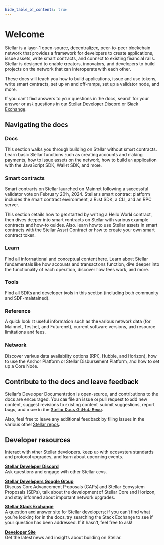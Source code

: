 ```yaml
---
hide_table_of_contents: true
---
```



# Welcome

Stellar is a layer-1 open-source, decentralized, peer-to-peer blockchain network that provides a framework for developers to create applications, issue assets, write smart contracts, and connect to existing financial rails. Stellar is designed to enable creators, innovators, and developers to build projects on the network that can interoperate with each other.

These docs will teach you how to build applications, issue and use tokens, write smart contracts, set up on and off-ramps, set up a validator node, and more.

If you can’t find answers to your questions in the docs, search for your answer or ask questions in our [Stellar Developer Discord](https://discord.gg/stellardev) or [Stack Exchange](https://stellar.stackexchange.com/).

<WayfindingBoxes />

## Navigating the docs

### Docs

This section walks you through building on Stellar without smart contracts. Learn basic Stellar functions such as creating accounts and making payments, how to issue assets on the network, how to build an application with the JavaScript SDK, Wallet SDK, and more. 

### Smart contracts

Smart contracts on Stellar launched on Mainnet following a successful validator vote on February 20th, 2024. Stellar's smart contract platform includes the smart contract environment, a Rust SDK, a CLI, and an RPC server. 

This section details how to get started by writing a Hello World contract, then dives deeper into smart contracts on Stellar with various example contracts and how-to guides. Also, learn how to use Stellar assets in smart contracts with the Stellar Asset Contract or how to create your own smart contract token.

### Learn

Find all informational and conceptual content here. Learn about Stellar fundamentals like how accounts and transactions function, dive deeper into the functionality of each operation, discover how fees work, and more. 

### Tools

Find all SDKs and developer tools in this section (including both community and SDF-maintained).

### Reference

A quick look at useful information such as the various network data (for Mainnet, Testnet, and Futurenet), current software versions, and resource limitations and fees.

### Network

Discover various data availability options (RPC, Hubble, and Horizon), how to use the Anchor Platform or Stellar Disbursement Platform, and how to set up a Core Node. 

## Contribute to the docs and leave feedback

Stellar’s Developer Documentation is open-source, and contributions to the docs are encouraged. You can file an issue or pull request to add new content, suggest revisions to existing content, submit suggestions, report bugs, and more in the [Stellar Docs GitHub Repo](https://github.com/stellar/stellar-docs).

Also, feel free to leave any additional feedback by filing issues in the various other [Stellar repos](https://github.com/stellar).

## Developer resources

Interact with other Stellar developers, keep up with ecosystem standards and protocol upgrades, and learn about upcoming events.

[**Stellar Developer Discord**](https://discord.gg/st7Mxd58BV)  
Ask questions and engage with other Stellar devs.

[**Stellar Developers Google Group**](https://groups.google.com/g/stellar-dev)  
Discuss Core Advancement Proposals (CAPs) and Stellar Ecosystem Proposals (SEPs), talk about the development of Stellar Core and Horizon, and stay informed about important network upgrades.

[**Stellar Stack Exchange**](https://stellar.stackexchange.com/)  
A question and answer site for Stellar developers; if you can’t find what you’re looking for in the docs, try searching the Stack Exchange to see if your question has been addressed. If it hasn't, feel free to ask!

[**Developer Site**](https://stellar.org/developers)  
Get the latest news and insights about building on Stellar.
